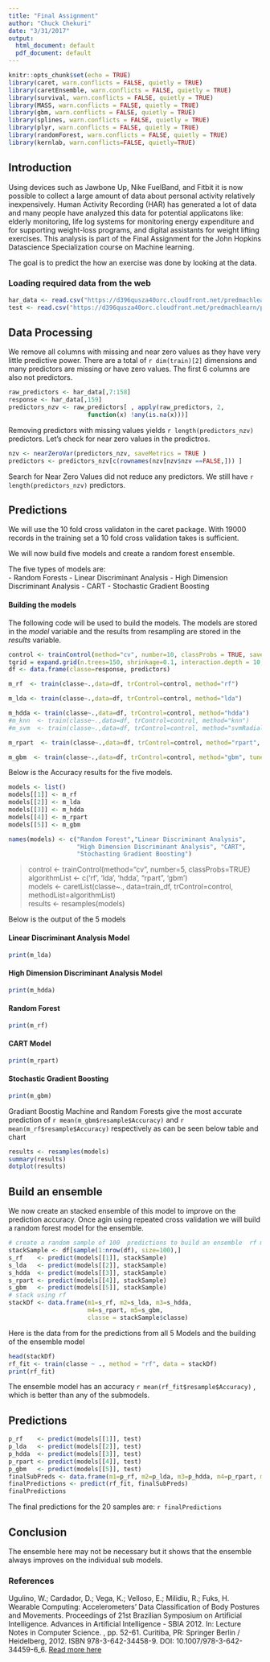 ---
title: "Final Assignment"
author: "Chuck Chekuri"
date: "3/31/2017"
output:
  html_document: default
  pdf_document: default
---

```{r setup, include=FALSE, echo=FALSE, cache=TRUE}
knitr::opts_chunk$set(echo = TRUE)
library(caret, warn.conflicts = FALSE, quietly = TRUE)
library(caretEnsemble, warn.conflicts = FALSE, quietly = TRUE)
library(survival, warn.conflicts = FALSE, quietly = TRUE)
library(MASS, warn.conflicts = FALSE, quietly = TRUE)
library(gbm, warn.conflicts = FALSE, quietly = TRUE)
library(splines, warn.conflicts = FALSE, quietly = TRUE)
library(plyr, warn.conflicts = FALSE, quietly = TRUE)
library(randomForest, warn.conflicts = FALSE, quietly = TRUE)
library(kernlab, warn.conflicts=FALSE, quietly=TRUE)
```


## Introduction
Using devices such as Jawbone Up, Nike FuelBand, and Fitbit it is now possible to collect a large amount of data about personal activity relatively inexpensively. Human Activity Recording (HAR) has generated a lot of data and many people have analyzed this data for potential applicatons like: elderly monitoring, life log systems for monitoring energy expenditure and for supporting weight-loss programs, and digital assistants for weight lifting exercises. This analysis is part of the Final Assignment for the John Hopkins Datascience Specialization course on Machine learning.

The goal is to predict the how an exercise was done by looking at the data.

### Loading required data from the web
```{r loaddata, cache=TRUE}
har_data <- read.csv("https://d396qusza40orc.cloudfront.net/predmachlearn/pml-training.csv", stringsAsFactors = FALSE, row.names = "X", na.strings = c("NA", "","#DIV/0!"))
test <- read.csv("https://d396qusza40orc.cloudfront.net/predmachlearn/pml-testing.csv", stringsAsFactors = FALSE, row.names = "X", na.strings = c("NA","","#DIV/0!"))
```

## Data Processing
We remove all columns with missing and near zero values as they have very little predictive power. There are a total of `r dim(train)[2]` dimensions and many predictors are missing or have zero values.
The first 6 columns are also not predictors.
```{r dimensionReduction, echo=TRUE, cache=TRUE}
raw_predictors <- har_data[,7:158]
response <- har_data[,159]
predictors_nzv <- raw_predictors[ , apply(raw_predictors, 2, 
				      function(x) !any(is.na(x)))]
```

Removing predictors with missing values yields `r length(predictors_nzv)` predictors. Let's check for near zero values in the predictros.

```{r NonZero, cache=TRUE}
nzv <- nearZeroVar(predictors_nzv, saveMetrics = TRUE )
predictors <- predictors_nzv[c(rownames(nzv[nzv$nzv ==FALSE,])) ]
```
Search for Near Zero Values did not reduce any predictors. We still have `r length(predictors_nzv)` predictors.

## Predictions
We will use the 10 fold cross validaton in the caret package. With 19000 records in the training set a 10 fold  cross validation takes is sufficient. 

We will now build five models and create a random forest ensemble. 

The five types of models are:  
- Random Forests
- Linear Discriminant Analysis
- High Dimension Discriminant Analysis
- CART
- Stochastic Gradient Boosting  

#### Building the models

The following code will be used to build the models. The models are stored in the *model* variable and the results from resampling are stored in the *results* variable.  

```{r prediction, echo=FALSE, include=FALSE, cache=TRUE}
control <- trainControl(method="cv", number=10, classProbs = TRUE, savePredictions = "final", verboseIter = TRUE)
tgrid = expand.grid(n.trees=150, shrinkage=0.1, interaction.depth = 10, n.minobsinnode =10)
df <- data.frame(classe=response, predictors)
```
```{r m1, echo=FALSE, include=FALSE, cache=TRUE}
m_rf  <- train(classe~.,data=df, trControl=control, method="rf")
```
```{r m2, echo=FALSE, include=FALSE, cache=TRUE}
m_lda <- train(classe~.,data=df, trControl=control, method="lda")
```
```{r m3, echo=FALSE, include=FALSE, cache=TRUE}
m_hdda <- train(classe~.,data=df, trControl=control, method="hdda")
#m_knn  <- train(classe~.,data=df, trControl=control, method="knn")
#m_svm  <- train(classe~.,data=df, trControl=control, method="svmRadial", tunelength=1, metric="Accuracy")
```
```{r m4, echo=FALSE, include=FALSE, cache=TRUE}
m_rpart  <- train(classe~.,data=df, trControl=control, method="rpart", metric="Accuracy", tuneLength=100)
```
```{r m5, echo=FALSE, include=FALSE, cache=TRUE}
m_gbm  <- train(classe~.,data=df, trControl=control, method="gbm", tuneGrid=tgrid, metric="Accuracy");m_gbm

```
Below is the Accuracy results for the five models.  

```{r m6, echo=FALSE, include=FALSE, cache=TRUE}

models <- list()
models[[1]] <- m_rf
models[[2]] <- m_lda
models[[3]] <- m_hdda
models[[4]] <- m_rpart
models[[5]] <- m_gbm
```
```{r printresults, echo=FALSE, include=FALSE}
names(models) <- c("Random Forest","Linear Discriminant Analysis", 
                   "High Dimension Discriminant Analysis", "CART", 
                   "Stochasting Gradient Boosting")
```

> control <- trainControl(method="cv", number=5, classProbs=TRUE)  
> algorithmList <- c('rf', 'lda', 'hdda', "rpart", 'gbm')  
> models <- caretList(classe~., data=train_df, trControl=control,    
>                      methodList=algorithmList)  
> results <- resamples(models)  

Below is the output of the 5 models 

#### Linear Discriminant Analysis Model   
```{r m_lda}
print(m_lda)
```

#### High Dimension Discriminant Analysis Model 
```{r m_hdda}
print(m_hdda)
```

#### Random Forest  
```{r m_rf}
print(m_rf)
```

#### CART Model    
```{r m_rpart}
print(m_rpart)
```

#### Stochastic Gradient Boosting  
```{r m_gbm}
print(m_gbm)
```

Gradiant Boostig Machine and Random Forests give the most accurate prediction of `r mean(m_gbm$resample$Accuracy)` and `r mean(m_rf$resample$Accuracy)`  respectively as can be seen below table and chart

```{r evaluation, cache=TRUE, include=TRUE}
results <- resamples(models)
summary(results)
dotplot(results)
```

## Build an ensemble 
We now create an stacked ensemble of this model to improve on the prediction accuracy. Once agin using repeated cross validation we will build a random forest model for the ensemble.
```{r ensemble, cache=TRUE, include=TRUE}
# create a random sample of 100  predictions to build an ensemble  rf model 
stackSample <- df[sample(1:nrow(df), size=100),]
s_rf    <- predict(models[[1]], stackSample)
s_lda   <- predict(models[[2]], stackSample)
s_hdda  <- predict(models[[3]], stackSample)
s_rpart <- predict(models[[4]], stackSample)
s_gbm   <- predict(models[[5]], stackSample)
# stack using rf
stackDf <- data.frame(m1=s_rf, m2=s_lda, m3=s_hdda, 
                      m4=s_rpart, m5=s_gbm, 
                      classe = stackSample$classe)
```
Here is the data from for the predictions from all 5 Models and the building of the ensemble model
```{r printStackDf}
head(stackDf)
rf_fit <- train(classe ~ ., method = "rf", data = stackDf)
print(rf_fit)
```

The ensemble model has an accuracy  `r mean(rf_fit$resample$Accuracy)` , which is better than any of the submodels.


## Predictions
```{r final_preds, cache=TRUE, include=TRUE}
p_rf    <- predict(models[[1]], test)
p_lda   <- predict(models[[2]], test)
p_hdda  <- predict(models[[3]], test)
p_rpart <- predict(models[[4]], test)
p_gbm   <- predict(models[[5]], test)
finalSubPreds <- data.frame(m1=p_rf, m2=p_lda, m3=p_hdda, m4=p_rpart, m5=p_gbm)
finalPredictions <- predict(rf_fit, finalSubPreds)
finalPredictions
```

The final predictions for the 20 samples are: `r finalPredictions`

## Conclusion
The ensemble here may not be necessary but it shows that the ensemble always improves on the individual sub models. 

### References
Ugulino, W.; Cardador, D.; Vega, K.; Velloso, E.; Milidiu, R.; Fuks, H. Wearable Computing: Accelerometers' Data Classification of Body Postures and Movements. Proceedings of 21st Brazilian Symposium on Artificial Intelligence. Advances in Artificial Intelligence - SBIA 2012. In: Lecture Notes in Computer Science. , pp. 52-61. Curitiba, PR: Springer Berlin / Heidelberg, 2012. ISBN 978-3-642-34458-9. DOI: 10.1007/978-3-642-34459-6_6. [Read more here](http://groupware.les.inf.puc-rio.br/har#sbia_paper_section#ixzz4cvTsKQLB)

